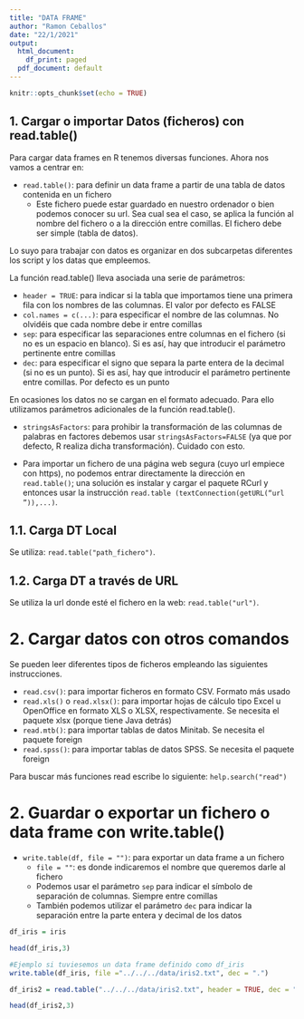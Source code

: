 ```yaml
---
title: "DATA FRAME"
author: "Ramon Ceballos"
date: "22/1/2021"
output:
  html_document:
    df_print: paged
  pdf_document: default
---
```


```r
knitr::opts_chunk$set(echo = TRUE)
```

## 1. Cargar o importar Datos (ficheros) con read.table()

Para cargar data frames en R tenemos diversas funciones. Ahora nos vamos a centrar en:

- `read.table()`: para definir un data frame a partir de una tabla de datos contenida en un fichero
    - Este fichero puede estar guardado en nuestro ordenador o bien podemos conocer su url. Sea cual sea el caso, se aplica la función al nombre del fichero o a la dirección entre comillas. El fichero debe ser simple (tabla de datos).

Lo suyo para trabajar con datos es organizar en dos subcarpetas diferentes los script y los datas que empleemos.

La función read.table() lleva asociada una serie de parámetros:

- `header = TRUE`: para indicar si la tabla que importamos tiene una primera fila con los nombres de las columnas. El valor por defecto es FALSE
- `col.names = c(...)`: para especificar el nombre de las columnas. No olvidéis que cada nombre debe ir entre comillas
- `sep`: para especificar las separaciones entre columnas en el fichero (si no es un espacio en blanco). Si es así, hay que introducir el parámetro pertinente entre comillas
- `dec`: para especificar el signo que separa la parte entera de la decimal (si no es un punto). Si es así, hay que introducir el parámetro pertinente entre comillas. Por defecto es un punto

En ocasiones los datos no se cargan en el formato adecuado. Para ello utilizamos parámetros adicionales de la función read.table().

- `stringsAsFactors`: para prohibir la transformación de las columnas de palabras en factores debemos usar `stringsAsFactors=FALSE` (ya que por defecto, R realiza dicha transformación). Cuidado con esto. 

- Para importar un fichero de una página web segura (cuyo url empiece con https),
no podemos entrar directamente la dirección en `read.table()`; una solución es instalar y cargar el paquete RCurl y entonces usar la instrucción `read.table (textConnection(getURL(“url ”)),...)`.
    
## 1.1. Carga DT Local

Se utiliza: `read.table("path_fichero")`.

## 1.2. Carga DT a través de URL

Se utiliza la url donde esté el fichero en la web:  `read.table("url")`.


# 2. Cargar datos con otros comandos

Se pueden leer diferentes tipos de ficheros empleando las siguientes instrucciones.

- `read.csv()`: para importar ficheros en formato CSV. Formato más usado
- `read.xls()` o `read.xlsx()`: para importar hojas de cálculo tipo Excel u OpenOffice en formato XLS o XLSX, respectivamente. Se necesita el paquete xlsx (porque tiene Java detrás)
- `read.mtb()`: para importar tablas de datos Minitab. Se necesita el paquete foreign
- `read.spss()`: para importar tablas de datos SPSS. Se necesita el paquete foreign

Para buscar más funciones read escribe lo siguiente: `help.search("read")`

# 2. Guardar o exportar un fichero o data frame con write.table()

- `write.table(df, file = "")`: para exportar un data frame a un fichero
    - `file = ""`: es donde indicaremos el nombre que queremos darle al fichero
    - Podemos usar el parámetro `sep` para indicar el símbolo de separación de columnas. Siempre entre comillas
    - También podemos utilizar el parámetro `dec` para indicar la separación entre la parte entera y decimal de los datos

```r
df_iris = iris

head(df_iris,3)

#Ejemplo si tuviesemos un data frame definido como df_iris
write.table(df_iris, file ="../../../data/iris2.txt", dec = ".")

df_iris2 = read.table("../../../data/iris2.txt", header = TRUE, dec = ".")

head(df_iris2,3)

```

